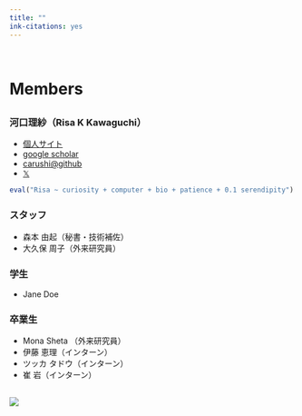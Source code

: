 ```yaml
---
title: ""
ink-citations: yes
---
```


<br>

# Members {.row}
##  {.col-md-8}

### 河口理紗（Risa K Kawaguchi）
- [個人サイト](https://sites.google.com/site/cawatchm/)
- [google scholar](https://scholar.google.com/citations?user=BLtM6hoAAAAJh)
- [carushi@github](https://github.com/carushi)
- [𝕏](https://twitter.com/can_pyong)

```r
eval("Risa ~ curiosity + computer + bio + patience + 0.1 serendipity")
```

### スタッフ

- 森本 由起（秘書・技術補佐）
- 大久保 周子（外来研究員）

### 学生

- Jane Doe

### 卒業生

- Mona Sheta （外来研究員）
- 伊藤 恵理（インターン）
- ツッカ タドウ（インターン）
- 崔 岩（インターン）


## {.col-md-4 }

![](figures/members/kawaguchi.jpeg)